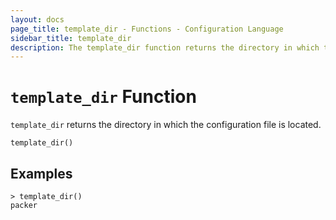 ```yaml
---
layout: docs
page_title: template_dir - Functions - Configuration Language
sidebar_title: template_dir
description: The template_dir function returns the directory in which the configuration file is located.
---
```


# `template_dir` Function

`template_dir` returns the directory in which the configuration file is located.

```hcl
template_dir()
```

## Examples

```shell-session
> template_dir()
packer
```
